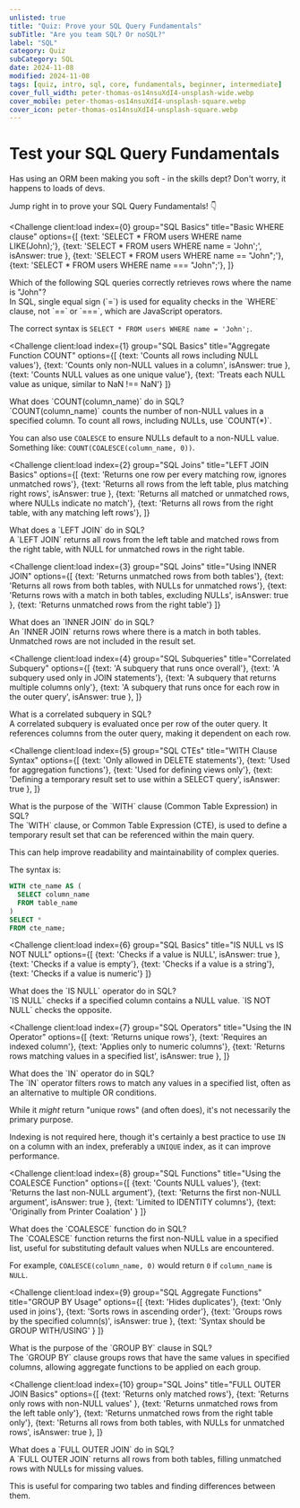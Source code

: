 ```yaml
---
unlisted: true
title: "Quiz: Prove your SQL Query Fundamentals"
subTitle: "Are you team SQL? Or noSQL?"
label: "SQL"
category: Quiz
subCategory: SQL
date: 2024-11-08
modified: 2024-11-08
tags: [quiz, intro, sql, core, fundamentals, beginner, intermediate]
cover_full_width: peter-thomas-os14nsuXdI4-unsplash-wide.webp
cover_mobile: peter-thomas-os14nsuXdI4-unsplash-square.webp
cover_icon: peter-thomas-os14nsuXdI4-unsplash-square.webp
---
```



# Test your SQL Query Fundamentals

Has using an ORM been making you soft - in the skills dept? 
Don't worry, it happens to loads of devs. 

Jump right in to prove your SQL Query Fundamentals! 👇

<QuizUI>

<Challenge
  client:load
  index={0}
  group="SQL Basics"
  title="Basic WHERE clause"
  options={[
    {text: 'SELECT * FROM users WHERE name LIKE(John);'},
    {text: 'SELECT * FROM users WHERE name = \'John\';', isAnswer: true },
    {text: 'SELECT * FROM users WHERE name == "John";'},
    {text: 'SELECT * FROM users WHERE name === "John";'},
  ]}
>
  <slot name="question">
  <div className="question">
    Which of the following SQL queries correctly retrieves rows where the name is "John"?
  </div>
  </slot>

  <slot name="explanation">
  <div className="explanation">
In SQL, single equal sign (`=`) is used for equality checks in the `WHERE` clause, not `==` or `===`, which are JavaScript operators.

The correct syntax is `SELECT * FROM users WHERE name = 'John';`.
  </div>
  </slot>
</Challenge>

<Challenge
  client:load
  index={1}
  group="SQL Basics"
  title="Aggregate Function COUNT"
  options={[
    {text: 'Counts all rows including NULL values'},
    {text: 'Counts only non-NULL values in a column', isAnswer: true },
    {text: 'Counts NULL values as one unique value'},
    {text: 'Treats each NULL value as unique, similar to NaN !== NaN'}
  ]}
>
  <slot name="question">
  <div className="question">
    What does `COUNT(column_name)` do in SQL?
  </div>
  </slot>

  <slot name="explanation">
  <div className="explanation">
`COUNT(column_name)` counts the number of non-NULL values in a specified column. To count all rows, including NULLs, use `COUNT(*)`.

You can also use `COALESCE` to ensure NULLs default to a non-NULL value. Something like: `COUNT(COALESCE(column_name, 0))`.
  </div>
  </slot>
</Challenge>

<Challenge
  client:load
  index={2}
  group="SQL Joins"
  title="LEFT JOIN Basics"
  options={[
    {text: 'Returns one row per every matching row, ignores unmatched rows'},
    {text: 'Returns all rows from the left table, plus matching right rows', isAnswer: true },
    {text: 'Returns all matched or unmatched rows, where NULLs indicate no match'},
    {text: 'Returns all rows from the right table, with any matching left rows'},
  ]}
>
  <slot name="question">
  <div className="question">
    What does a `LEFT JOIN` do in SQL?
  </div>
  </slot>

  <slot name="explanation">
  <div className="explanation">
A `LEFT JOIN` returns all rows from the left table and matched rows from the right table, with NULL for unmatched rows in the right table.
  </div>
  </slot>
</Challenge>

<Challenge
  client:load
  index={3}
  group="SQL Joins"
  title="Using INNER JOIN"
  options={[
    {text: 'Returns unmatched rows from both tables'},
    {text: 'Returns all rows from both tables, with NULLs for unmatched rows'},
    {text: 'Returns rows with a match in both tables, excluding NULLs', isAnswer: true },
    {text: 'Returns unmatched rows from the right table'}
  ]}
>
  <slot name="question">
  <div className="question">
    What does an `INNER JOIN` do in SQL?
  </div>
  </slot>

  <slot name="explanation">
  <div className="explanation">
An `INNER JOIN` returns rows where there is a match in both tables. Unmatched rows are not included in the result set.
  </div>
  </slot>
</Challenge>

<Challenge
  client:load
  index={4}
  group="SQL Subqueries"
  title="Correlated Subquery"
  options={[
    {text: 'A subquery that runs once overall'},
    {text: 'A subquery used only in JOIN statements'},
    {text: 'A subquery that returns multiple columns only'},
    {text: 'A subquery that runs once for each row in the outer query', isAnswer: true },
  ]}
>
  <slot name="question">
  <div className="question">
    What is a correlated subquery in SQL?
  </div>
  </slot>

  <slot name="explanation">
  <div className="explanation">
A correlated subquery is evaluated once per row of the outer query. It references columns from the outer query, making it dependent on each row.
  </div>
  </slot>
</Challenge>

<Challenge
  client:load
  index={5}
  group="SQL CTEs"
  title="WITH Clause Syntax"
  options={[
    {text: 'Only allowed in DELETE statements'},
    {text: 'Used for aggregation functions'},
    {text: 'Used for defining views only'},
    {text: 'Defining a temporary result set to use within a SELECT query', isAnswer: true },
  ]}
>
  <slot name="question">
  <div className="question">
    What is the purpose of the `WITH` clause (Common Table Expression) in SQL?
  </div>
  </slot>

  <slot name="explanation">
  <div className="explanation">
The `WITH` clause, or Common Table Expression (CTE), is used to define a temporary result set that can be referenced within the main query.

This can help improve readability and maintainability of complex queries.

The syntax is:
```sql
WITH cte_name AS (
  SELECT column_name
  FROM table_name
)
SELECT *
FROM cte_name;
```

  </div>
  </slot>
</Challenge>

<Challenge
  client:load
  index={6}
  group="SQL Basics"
  title="IS NULL vs IS NOT NULL"
  options={[
    {text: 'Checks if a value is NULL', isAnswer: true },
    {text: 'Checks if a value is empty'},
    {text: 'Checks if a value is a string'},
    {text: 'Checks if a value is numeric'}
  ]}
>
  <slot name="question">
  <div className="question">
    What does the `IS NULL` operator do in SQL?
  </div>
  </slot>

  <slot name="explanation">
  <div className="explanation">
`IS NULL` checks if a specified column contains a NULL value. `IS NOT NULL` checks the opposite.
  </div>
  </slot>
</Challenge>

<Challenge
  client:load
  index={7}
  group="SQL Operators"
  title="Using the IN Operator"
  options={[
    {text: 'Returns unique rows'},
    {text: 'Requires an indexed column'},
    {text: 'Applies only to numeric columns'},
    {text: 'Returns rows matching values in a specified list', isAnswer: true },
  ]}
>
  <slot name="question">
  <div className="question">
    What does the `IN` operator do in SQL?
  </div>
  </slot>

  <slot name="explanation">
  <div className="explanation">
The `IN` operator filters rows to match any values in a specified list, often as an alternative to multiple OR conditions.

While it *might* return "unique rows" (and often does), it's not necessarily the primary purpose. 

Indexing is not required here, though it's certainly a best practice to use `IN` on a column with an index, preferably a `UNIQUE` index, as it can improve performance.

  </div>
  </slot>
</Challenge>

<Challenge
  client:load
  index={8}
  group="SQL Functions"
  title="Using the COALESCE Function"
  options={[
    {text: 'Counts NULL values'},
    {text: 'Returns the last non-NULL argument'},
    {text: 'Returns the first non-NULL argument', isAnswer: true },
    {text: 'Limited to IDENTITY columns'},
    {text: 'Originally from Printer Coalation' }
  ]}
>
  <slot name="question">
  <div className="question">
    What does the `COALESCE` function do in SQL?
  </div>
  </slot>

  <slot name="explanation">
  <div className="explanation">
The `COALESCE` function returns the first non-NULL value in a specified list, useful for substituting default values when NULLs are encountered.

For example, `COALESCE(column_name, 0)` would return `0` if `column_name` is `NULL`.
  </div>
  </slot>
</Challenge>

<Challenge
  client:load
  index={9}
  group="SQL Aggregate Functions"
  title="GROUP BY Usage"
  options={[
    {text: 'Hides duplicates'},
    {text: 'Only used in joins'},
    {text: 'Sorts rows in ascending order'},
    {text: 'Groups rows by the specified column(s)', isAnswer: true },
    {text: 'Syntax should be GROUP WITH/USING' }
  ]}
>
  <slot name="question">
  <div className="question">
    What is the purpose of the `GROUP BY` clause in SQL?
  </div>
  </slot>

  <slot name="explanation">
  <div className="explanation">
The `GROUP BY` clause groups rows that have the same values in specified columns, allowing aggregate functions to be applied on each group.
  </div>
  </slot>
</Challenge>

<Challenge
  client:load
  index={10}
  group="SQL Joins"
  title="FULL OUTER JOIN Basics"
  options={[
    {text: 'Returns only matched rows'},
    {text: 'Returns only rows with non-NULL values' },
    {text: 'Returns unmatched rows from the left table only'},
    {text: 'Returns unmatched rows from the right table only'},
    {text: 'Returns all rows from both tables, with NULLs for unmatched rows', isAnswer: true },
  ]}
>
  <slot name="question">
  <div className="question">
    What does a `FULL OUTER JOIN` do in SQL?
  </div>
  </slot>

  <slot name="explanation">
  <div className="explanation">
A `FULL OUTER JOIN` returns all rows from both tables, filling unmatched rows with NULLs for missing values.

This is useful for comparing two tables and finding differences between them.
  </div>
  </slot>
</Challenge>

</QuizUI>
